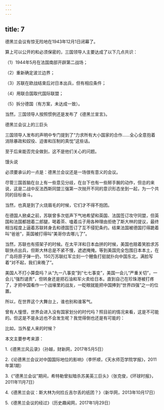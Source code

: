 ```yaml
---
---
---
```

title: 7
---



德黑兰会议有惊无险地在1943年12月1日闭幕了。

算上可以公开的和必须保密的，三国领导人主要达成了以下几点共识：

（1）1944年5月在法国南部开辟第二战场；

（2）重新确定波兰边界；

（3）苏联在欧战结束后对日本出兵，但有相应条件；

（4）用联合国取代国际联盟；

（5）拆分德国（有方案，未达成一致）。

当然，三国领导人按照惯例还是发布了《德黑兰宣言》。

德黑兰会议上的三巨头



三国领导人发布的声明中专门提到了“力求所有大小国家的合作……全心全意抱着消除暴政和奴役、迫害和压制的真忱”这些话。

至于后来能否完全做到，这不是他们关心的问题。

馒头说

必须要承认的一点是：德黑兰会议还是一场很有意义的会议。

尽管三国首脑在台上有一些意见分歧，在台下也有一些掰手腕的动作，但总的来说，这是二战中反法西斯同盟三强第一次抛开不同的意识形态坐到一起，为一个共同的目标奋斗。

当然，也真是到了火烧眉毛的时候，它们才不得不抱团。

在德国人掀桌之前，苏联曾多次低声下气地希望和英国、法国签订攻守同盟，但英国和法国都翘着二郎腿，喝着茶、嗑着瓜子用各种理由拒绝了斯大林的提议，最终相当程度上逼着苏联转身去和德国签订了互不侵犯条约。结果法国被德国打得跪着叫“爸爸”，英国被打得叫“美哥你去哪儿了”。

当然，苏联也有搭架子的时候。在太平洋和日本血拼的时候，美国也赔着笑脸求苏联快点出兵，但斯大林总是不紧不慢，遮遮掩掩。等到美国完全包围日本本土，在广岛将原子弹一扔，150万苏联红军立刻一个鲤鱼打挺就扑向中国东北，满脸写着“对不起，我们来晚了”。

美国人不打小算盘吗？从“九一八事变”到“七七事变”，美国一会儿“严重关切”，一会儿“强烈谴责”，但转身还是把石油和军火卖给日本。直到自己在珍珠港被打疼了，才把中国看作一个战壕里的战友，一眨眼就能把中国捧到“世界四强”之一的位置。

所以，在世界这个大舞台上，谁也别和谁客气。

曾有人憧憬，世界会进入没有国家划分的时代吗？照目前的情况来看，这是不可能的。但这是不是永远也不会发生呢？我觉得倒也还是有可能的：

比如，当外星人来的时候？

本文主要参考来源：

1.《德黑兰风云录》（孙越，财新网，2017年5月5日）

2.《论德黑兰会议对中国国际地位的影响》（李怀顺，《天水师范学院学报》，2011年第1期）

3.《“德黑兰会议”期间，希特勒曾拟暗杀苏美英三巨头》（张克俊，《环球时报》，2011年11月7日）

4.《德黑兰会议：斯大林为何捡丘吉尔丢的纸团？》（新华网，2013年10月17日）

5.《德黑兰会议的经过》（历史趣闻网，2017年1月29日）